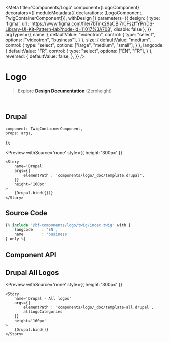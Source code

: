 


<Meta 
    title='Components/Logo' 
    component={LogoComponent}
    decorators={[
        moduleMetadata({ declarations: [LogoComponent, TwigContainerComponent]}),
        withDesign
    ]}
    parameters={{
        design: {
            type: 'figma',
            url: 'https://www.figma.com/file/7bTmk29aCBl7rCFszffYPr/DS-Library-UI-Kit-Pattern-lab?node-id=11017%3A708',
            disable: false
        },
    }}
    argTypes={{
        name: {
            defaultValue: "videotron",
            control: { 
                type: "select",
                options: ["videotron", "business"],
            }
        },
        size: {
            defaultValue: "medium",
            control: { 
                type: "select",
                options: ["large", "medium", "small"],
            }
        },
        langcode: {
            defaultValue: "FR",
            control: { 
                type: "select",
                options: ["EN", "FR"],
            }
        },
        reversed: {
            defaultValue: false,
        },
    }}
/>


# Logo

> Explore **[Design Documentation](https://zeroheight.com/79f1d3365/p/70ccb4--buttons)** (Zeroheight)

<br/>

## Drupal

    component: TwigContainerComponent,
    props: args,
});

<Preview
    withSource='none'
    style={{ height: '300px' }}
>
    <Story 
        name='Drupal'
        args={{ 
            elementPath : 'components/logo/_doc/template.drupal',
        }}
        height='160px'
    >
        {Drupal.bind({})}
    </Story>
</Preview>


## Source Code

```php
{% include '@bf-components/logo/twig/index.twig' with {
    langcode    : 'EN',
    name        : 'business'
} only %}
```


## Component API

<Props of={LogoComponent} />


## Drupal All Logos

<Preview
    withSource='none'
    style={{ height: '300px' }}
>
    <Story 
        name='Drupal - All logos'
        args={{ 
            elementPath : 'components/logo/_doc/template-all.drupal',
            allLogoCategories
        }}
        height='160px'
    >
        {Drupal.bind()}
    </Story>
</Preview>